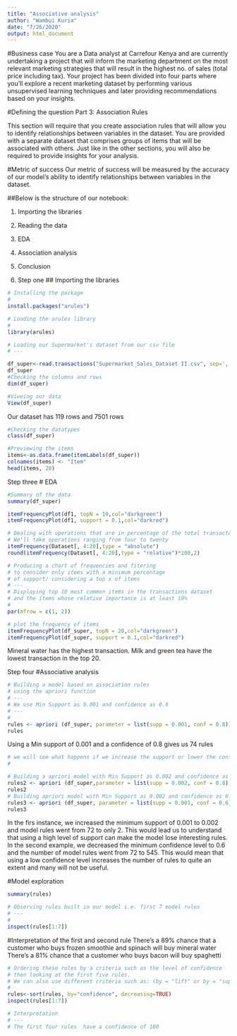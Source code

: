 ---
title: "Associative analysis"
author: "Wambui Kuria"
date: "7/26/2020"
output: html_document
---

#Business case
You are a Data analyst at Carrefour Kenya and are currently undertaking a project that will inform the marketing department on the most relevant marketing strategies that will result in the highest no. of sales (total price including tax). Your project has been divided into four parts where you'll explore a recent marketing dataset by performing various unsupervised learning techniques and later providing recommendations based on your insights.

#Defining the question
Part 3: Association Rules

This section will require that you create association rules that will allow you to identify relationships between variables in the dataset. You are provided with a separate dataset that comprises groups of items that will be associated with others. Just like in the other sections, you will also be required to provide insights for your analysis.

#Metric of success
Our metric of success will be measured by the accuracy of our model's ability to identify relationships between variables in the dataset.

##Below is the structure of our notebook:

 1. Importing the libraries
 2. Reading the data
 3. EDA
 4. Association analysis
 5. Conclusion
 
1. Step one
## Importing the libraries
```{r}
# Installing the package 
#
install.packages("arules")

# Loading the arules library
#
library(arules)
```

```{r}
# Loading our Supermarket's dataset from our csv file
# ---

df_super<-read.transactions("Supermarket_Sales_Dataset II.csv", sep=',')
df_super
#Checking the columns and rows
dim(df_super)

#Viweing our data
View(df_super)
```
Our dataset has 119 rows and 7501 rows
```{r}
#Checking the datatypes
class(df_super)
```

```{r}
#Previewing the items
items<-as.data.frame(itemLabels(df_super))
colnames(items) <- "Item"
head(items, 20)
```
Step three
# EDA
```{r}
#Summary of the data
summary(df_super)

itemFrequencyPlot(df1, topN = 10,col="darkgreen")
itemFrequencyPlot(df1, support = 0.1,col="darkred")
```

```{r}
# Dealing with operations that are in percentage of the total transactons
# We'll take operations ranging from four to twenty
itemFrequency(Dataset[, 4:20],type = "absolute")
round(itemFrequency(Dataset[, 4:20],type = "relative")*100,2)
```
```{r}
# Producing a chart of frequencies and fitering 
# to consider only items with a minimum percentage 
# of support/ considering a top x of items
# ---
# Displaying top 10 most common items in the transactions dataset 
# and the items whose relative importance is at least 10%
# 
par(mfrow = c(1, 2))

# plot the frequency of items
itemFrequencyPlot(df_super, topN = 20,col="darkgreen")
itemFrequencyPlot(df_super, support = 0.1,col="darkred")
```
Mineral water has the highest transaction. Milk and green tea have the lowest transaction in the top 20.

Step four
#Associative analysis
```{r}
# Building a model based on association rules 
# using the apriori function 
# ---
# We use Min Support as 0.001 and confidence as 0.8
# ---
# 
rules <- apriori (df_super, parameter = list(supp = 0.001, conf = 0.8))
rules
```
Using a Min support of 0.001 and a confidence of 0.8 gives us 74 rules
```{r}
# we will see what happens if we increase the support or lower the confidence level
# 

# Building a apriori model with Min Support as 0.002 and confidence as 0.8.
rules2 <- apriori (df_super,parameter = list(supp = 0.002, conf = 0.8)) 
rules2
# Building apriori model with Min Support as 0.002 and confidence as 0.6.
rules3 <- apriori (df_super, parameter = list(supp = 0.001, conf = 0.6)) 
rules3

```
In the firs instance, we increased the minimum support of 0.001 to 0.002 and model rules went from 72 to only 2. This would lead us to understand that using a high level of support can make the model lose interesting rules. In the second example, we decreased the minimum confidence level to 0.6 and the number of model rules went from 72 to 545. This would mean that using a low confidence level increases the number of rules to quite an extent and many will not be useful.

#Model exploration

```{r}
summary(rules)
```


```{r}
# Observing rules built in our model i.e. first 7 model rules
# ---
# 
inspect(rules[1:7])
```
#Interpretation of the first and second rule
There's a 89% chance that a customer who buys frozen smoothie and spinach will buy mineral water
There's a 81% chance that a customer who buys bacon will buy spaghetti
```{r}
# Ordering these rules by a criteria such as the level of confidence
# then looking at the first five rules.
# We can also use different criteria such as: (by = "lift" or by = "support")
# 
rules<-sort(rules, by="confidence", decreasing=TRUE)
inspect(rules[1:7])

# Interpretation
# ---
# The first four rules  have a confidence of 100
```
